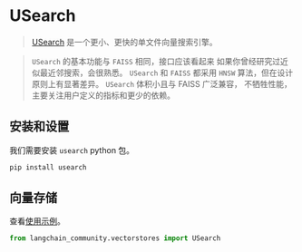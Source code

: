 # USearch
>[USearch](https://unum-cloud.github.io/usearch/) 是一个更小、更快的单文件向量搜索引擎。

> `USearch` 的基本功能与 `FAISS` 相同，接口应该看起来
> 如果你曾经研究过近似最近邻搜索，会很熟悉。
> `USearch` 和 `FAISS` 都采用 `HNSW` 算法，但在设计原则上有显著差异。
> `USearch` 体积小且与 FAISS 广泛兼容，
> 不牺牲性能，主要关注用户定义的指标和更少的依赖。
>
## 安装和设置

我们需要安装 `usearch` python 包。

```bash
pip install usearch
```

## 向量存储

查看[使用示例](/docs/integrations/vectorstores/usearch)。

```python
from langchain_community.vectorstores import USearch
```

